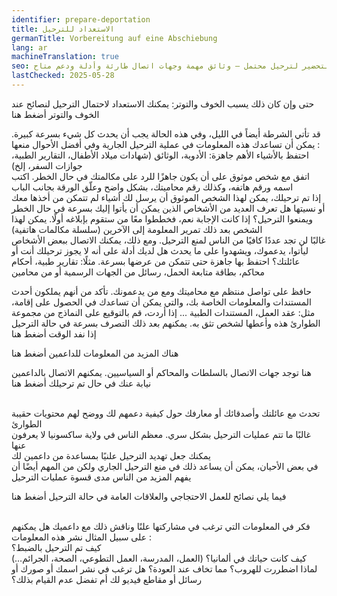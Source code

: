 ```yaml
---
identifier: prepare-deportation
title: الاستعداد للترحيل
germanTitle: Vorbereitung auf eine Abschiebung
lang: ar
machineTranslation: true
seo: نصائح للتحضير لترحيل محتمل – وثائق مهمة وجهات اتصال طارئة وأدلة ودعم متاح
lastChecked: 2025-05-28
---
```

حتى وإن كان ذلك يسبب الخوف والتوتر: يمكنك الاستعداد لاحتمال الترحيل
لنصائح عند الخوف والتوتر
<InternalShortLink identifier="stress">أضغط هنا</InternalShortLink>

ﻗﺪ ﺗﺄﺗﻲ ﺍﻟﺸﺮﻃﺔ ﺃﻳﻀﺎً ﻓﻲ ﺍﻟﻠﻴﻞ، ﻭﻓﻲ ﻫﺬﻩ ﺍﻟﺤﺎﻟﺔ ﻳﺠﺐ ﺃﻥ ﻳﺤﺪﺙ ﻛﻞ ﺷﻲﺀ ﺑﺴﺮﻋﺔ ﻛﺒﻴﺮﺓ. ﻳﻤﻜﻦ ﺃﻥ ﺗﺴﺎﻋﺪﻙ ﻫﺬﻩ ﺍﻟﻤﻌﻠﻮﻣﺎﺕ ﻓﻲ ﻋﻤﻠﻴﺔ ﺍﻟﺘﺮﺣﻴﻞ ﺍﻟﺠﺎﺭﻳﺔ ﻭﻓﻲ ﺃﻓﻀﻞ ﺍﻷﺣﻮﺍﻝ ﻣﻨﻌﻬﺎ
:
<br/> احتفظ بالأشياء الأهم جاهزة: الأدوية، الوثائق (شهادات ميلاد الأطفال، التقارير الطبية، جوازات السفر، إلخ)
<br/> اتفق مع شخص موثوق على أن يكون جاهزًا للرد على مكالمتك في حال الخطر. اكتب اسمه ورقم هاتفه، وكذلك رقم محاميتك، بشكل واضح وعلّق الورقة بجانب الباب
<br/> إذا تم ترحيلك، يمكن لهذا الشخص الموثوق أن يرسل لك أشياء لم تتمكن من أخذها معك أو نسيتها
هل تعرف العديد من الأشخاص الذين يمكن أن يأتوا إليك بسرعة في حال الخطر ويمنعوا الترحيل؟
إذا كانت الإجابة نعم، فخططوا معًا من ستقوم بإبلاغه أولًا. يمكن لهذا الشخص بعد ذلك تمرير المعلومة إلى 
الآخرين (سلسلة مكالمات هاتفية)
<br/> غالبًا لن تجد عددًا كافيًا من الناس لمنع الترحيل. ومع ذلك، يمكنك الاتصال ببعض الأشخاص ليأتوا، يدعموك، ويشهدوا على ما يحدث
هل لديك أدلة على أنه لا يجوز ترحيلك أنت أو عائلتك؟ احتفظ بها جاهزة حتى تتمكن من عرضها بسرعة. مثلًا: تقارير طبية، أحكام محاكم، بطاقة متابعة الحمل، رسائل من الجهات الرسمية أو من محامين

حافظ على تواصل منتظم مع محاميتك ومع من يدعمونك. تأكد من أنهم يملكون أحدث المستندات والمعلومات الخاصة بك، والتي يمكن أن تساعدك في الحصول على إقامة، مثل: عقد العمل، المستندات الطبية
...
ﺇﺫﺍ ﺃﺭﺩﺕ، ﻗﻢ ﺑﺎﻟﺘﻮﻗﻴﻊ ﻋﻠﻰ ﺍﻟﻨﻤﺎﺫﺝ ﻣﻦ ﻣﺠﻤﻮﻋﺔ ﺍﻟﻄﻮﺍﺭﺉ ﻫﺬﻩ ﻭﺃﻋﻄﻬﺎ ﻟﺸﺨﺺ ﺗﺜﻖ ﺑﻪ. ﻳﻤﻜﻨﻬﻢ ﺑﻌﺪ ﺫﻟﻚ ﺍﻟﺘﺼﺮﻑ ﺑﺴﺮﻋﺔ ﻓﻲ ﺣﺎﻟﺔ ﺍﻟﺘﺮﺣﻴﻞ ﺇﺫﺍ ﻧﻔﺪ ﺍﻟﻮﻗﺖ
<InternalShortLink identifier="forms">أضغط هنا</InternalShortLink>

ﻫﻨﺎﻙ ﺍﻟﻤﺰﻳﺪ ﻣﻦ ﺍﻟﻤﻌﻠﻮﻣﺎﺕ ﻟﻠﺪﺍﻋﻤﻴﻦ
<InternalShortLink identifier="support">أضغط هنا</InternalShortLink>

هنا توجد جهات الاتصال بالسلطات والمحاكم أو السياسيين. يمكنهم الاتصال بالداعمين نيابة عنك في حال تم ترحيلك
<InternalShortLink identifier="contacts">أضغط هنا</InternalShortLink>

<br/> تحدث مع عائلتك وأصدقائك أو معارفك حول كيفية دعمهم لك ووضح لهم محتويات حقيبة الطوارئ
<br/> غالبًا ما تتم عمليات الترحيل بشكل سري. معظم الناس في ولاية ساكسونيا لا يعرفون عنها
<br/> يمكنك جعل تهديد الترحيل علنيًا بمساعدة من داعمين لك
<br/> في بعض الأحيان، يمكن أن يساعد ذلك في منع الترحيل الجاري
ولكن من المهم أيضًا أن يفهم المزيد من الناس مدى قسوة عمليات الترحيل

ﻓﻴﻤﺎ ﻳﻠﻲ ﻧﺼﺎﺋﺢ ﻟﻠﻌﻤﻞ ﺍﻻﺣﺘﺠﺎﺟﻲ ﻭﺍﻟﻌﻼﻗﺎﺕ ﺍﻟﻌﺎﻣﺔ ﻓﻲ ﺣﺎﻟﺔ ﺍﻟﺘﺮﺣﻴﻞ
<InternalShortLink identifier="publicity">أضغط هنا</InternalShortLink>

<br/> فكر في المعلومات التي ترغب في مشاركتها علنًا وناقش ذلك مع داعميك
هل يمكنهم على سبيل المثال نشر هذه المعلومات
:
<br/> كيف تم الترحيل بالضبط؟
<br/> كيف كانت حياتك في ألمانيا؟ (العمل، المدرسة، العمل التطوعي، الصحة، الجرائم…)
<br/> لماذا اضطررت للهروب؟ مما تخاف عند العودة؟
هل ترغب في نشر اسمك أو صورك أو رسائل أو مقاطع فيديو لك أم تفضل عدم القيام بذلك؟






